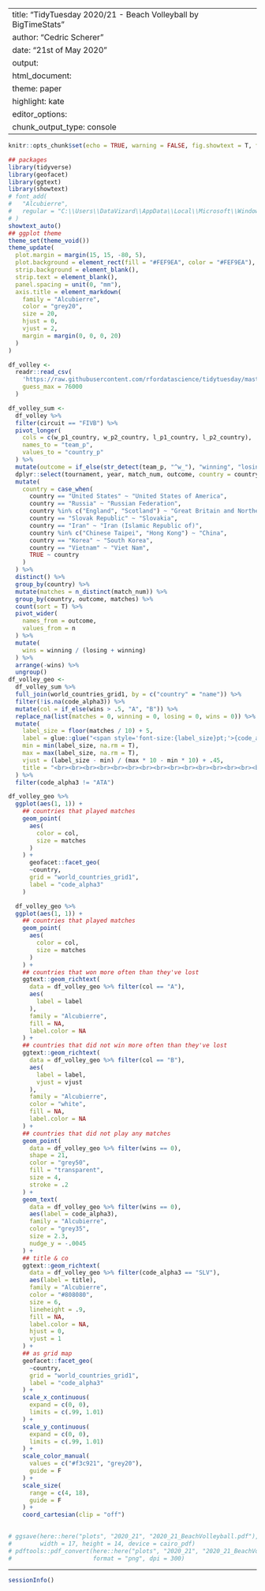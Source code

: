 
  
---
title: "TidyTuesday 2020/21 - Beach Volleyball by BigTimeStats"
author: "Cedric Scherer"
date: "21st of May 2020"
output:
  html_document:
    theme: paper
    highlight: kate
editor_options: 
  chunk_output_type: console
---

```r
knitr::opts_chunk$set(echo = TRUE, warning = FALSE, fig.showtext = T, fig.retina = 1)
```

```r
## packages
library(tidyverse)
library(geofacet)
library(ggtext)
library(showtext)
# font_add(
#   "Alcubierre",
#   regular = "C:\\Users\\DataVizard\\AppData\\Local\\Microsoft\\Windows\\Fonts\\Alcubierre.otf"
# )
showtext_auto()
## ggplot theme
theme_set(theme_void())
theme_update(
  plot.margin = margin(15, 15, -80, 5),
  plot.background = element_rect(fill = "#FEF9EA", color = "#FEF9EA"),
  strip.background = element_blank(),
  strip.text = element_blank(),
  panel.spacing = unit(0, "mm"),
  axis.title = element_markdown(
    family = "Alcubierre",
    color = "grey20",
    size = 20,
    hjust = 0,
    vjust = 2,
    margin = margin(0, 0, 0, 20)
  )
)
```

```r
df_volley <- 
  readr::read_csv(
    'https://raw.githubusercontent.com/rfordatascience/tidytuesday/master/data/2020/2020-05-19/vb_matches.csv', 
    guess_max = 76000
  )
```

```r
df_volley_sum <- 
  df_volley %>% 
  filter(circuit == "FIVB") %>%
  pivot_longer(
    cols = c(w_p1_country, w_p2_country, l_p1_country, l_p2_country),
    names_to = "team_p",
    values_to = "country_p"
  ) %>% 
  mutate(outcome = if_else(str_detect(team_p, "^w_"), "winning", "losing")) %>% 
  dplyr::select(tournament, year, match_num, outcome, country = country_p) %>%
  mutate(
    country = case_when(
      country == "United States" ~ "United States of America",
      country == "Russia" ~ "Russian Federation",
      country %in% c("England", "Scotland") ~ "Great Britain and Northern Ireland",
      country == "Slovak Republic" ~ "Slovakia",
      country == "Iran" ~ "Iran (Islamic Republic of)",
      country %in% c("Chinese Taipei", "Hong Kong") ~ "China",
      country == "Korea" ~ "South Korea",
      country == "Vietnam" ~ "Viet Nam",
      TRUE ~ country
    )
  ) %>% 
  distinct() %>% 
  group_by(country) %>% 
  mutate(matches = n_distinct(match_num)) %>% 
  group_by(country, outcome, matches) %>% 
  count(sort = T) %>% 
  pivot_wider(
    names_from = outcome,
    values_from = n
  ) %>%
  mutate(
    wins = winning / (losing + winning)
  ) %>% 
  arrange(-wins) %>% 
  ungroup()
df_volley_geo <-
  df_volley_sum %>% 
  full_join(world_countries_grid1, by = c("country" = "name")) %>% 
  filter(!is.na(code_alpha3)) %>% 
  mutate(col = if_else(wins > .5, "A", "B")) %>% 
  replace_na(list(matches = 0, winning = 0, losing = 0, wins = 0)) %>% 
  mutate(
    label_size = floor(matches / 10) + 5,
    label = glue::glue("<span style='font-size:{label_size}pt;'>{code_alpha3}</span>"),
    min = min(label_size, na.rm = T),
    max = max(label_size, na.rm = T),
    vjust = (label_size - min) / (max * 10 - min * 10) + .45,
    title = "<br><br><br><br><br><br><br><br><br><br><br><br><br><br><br><br><br><br><br><br><br><br><br><br><br><br><br><br><br><br><br><br><br><br><br><span style='color:#ECBF0D;font-size:27pt'>NOT MANY COUNTRIES HAVE MANAGED<br>TO WIN MORE OFTEN THAN THEY LOST<br>MATCHES OF THE FIVB WORLD TOUR —</span><br><span style='color:#808080;font-size:16pt'>MOST AFRICAN COUNTRIES NEVER PARTICIPATED AT ALL</span><span style='color:#808080;font-size:10pt'> (represented by O)</span><span style='font-size:12pt'><br><br>The size of each circle shows the number of matches won per country, the color if they have<br>won more matches than lost or not. The data contains all FIVB world tours from 2000 to 2019.</span><br><br><span style='color:#ab8211;font-size:12pt'>Visualization by Cédric Scherer  •  Data by BigTimeStats</span>"
  ) %>% 
  filter(code_alpha3 != "ATA")
```

```r
df_volley_geo %>% 
  ggplot(aes(1, 1)) +
    ## countries that played matches
    geom_point(
      aes(
        color = col,
        size = matches
      )
    ) +
      geofacet::facet_geo(
      ~country, 
      grid = "world_countries_grid1", 
      label = "code_alpha3"
    )
```


```r

  df_volley_geo %>% 
  ggplot(aes(1, 1)) +
    ## countries that played matches
    geom_point(
      aes(
        color = col,
        size = matches
      )
    ) +
    ## countries that won more often than they've lost
    ggtext::geom_richtext(
      data = df_volley_geo %>% filter(col == "A"),
      aes(
        label = label
      ),
      family = "Alcubierre",
      fill = NA,
      label.color = NA
    ) +
    ## countries that did not win more often than they've lost
    ggtext::geom_richtext(
      data = df_volley_geo %>% filter(col == "B"),
      aes(
        label = label,
        vjust = vjust
      ),
      family = "Alcubierre",
      color = "white",
      fill = NA,
      label.color = NA
    ) +
    ## countries that did not play any matches
    geom_point(
      data = df_volley_geo %>% filter(wins == 0),
      shape = 21,
      color = "grey50",
      fill = "transparent",
      size = 4,
      stroke = .2
    ) +
    geom_text(
      data = df_volley_geo %>% filter(wins == 0),
      aes(label = code_alpha3),
      family = "Alcubierre",
      color = "grey35",
      size = 2.3,
      nudge_y = -.0045
    ) +
    ## title & co
    ggtext::geom_richtext(
      data = df_volley_geo %>% filter(code_alpha3 == "SLV"),
      aes(label = title),
      family = "Alcubierre",
      color = "#808080",
      size = 6,
      lineheight = .9,
      fill = NA,
      label.color = NA,
      hjust = 0,
      vjust = 1
    ) +
    ## as grid map
    geofacet::facet_geo(
      ~country, 
      grid = "world_countries_grid1", 
      label = "code_alpha3"
    ) +
    scale_x_continuous(
      expand = c(0, 0), 
      limits = c(.99, 1.01)
    ) +
    scale_y_continuous(
      expand = c(0, 0), 
      limits = c(.99, 1.01)
    ) +
    scale_color_manual(
      values = c("#f3c921", "grey20"),
      guide = F
    ) +
    scale_size(
      range = c(4, 18), 
      guide = F
    ) +
    coord_cartesian(clip = "off")
   

# ggsave(here::here("plots", "2020_21", "2020_21_BeachVolleyball.pdf"), 
#        width = 17, height = 14, device = cairo_pdf)
# pdftools::pdf_convert(here::here("plots", "2020_21", "2020_21_BeachVolleyball.pdf"),
#                       format = "png", dpi = 300)
```

***

```r
sessionInfo()
```

